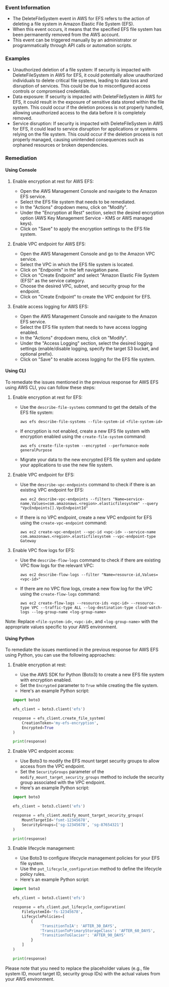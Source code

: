 
### Event Information

- The DeleteFileSystem event in AWS for EFS refers to the action of deleting a file system in Amazon Elastic File System (EFS).
- When this event occurs, it means that the specified EFS file system has been permanently removed from the AWS account.
- This event can be triggered manually by an administrator or programmatically through API calls or automation scripts.


### Examples

- Unauthorized deletion of a file system: If security is impacted with DeleteFileSystem in AWS for EFS, it could potentially allow unauthorized individuals to delete critical file systems, leading to data loss and disruption of services. This could be due to misconfigured access controls or compromised credentials.
- Data exposure: If security is impacted with DeleteFileSystem in AWS for EFS, it could result in the exposure of sensitive data stored within the file system. This could occur if the deletion process is not properly handled, allowing unauthorized access to the data before it is completely removed.
- Service disruption: If security is impacted with DeleteFileSystem in AWS for EFS, it could lead to service disruption for applications or systems relying on the file system. This could occur if the deletion process is not properly managed, causing unintended consequences such as orphaned resources or broken dependencies.

### Remediation

#### Using Console

1. Enable encryption at rest for AWS EFS:
   - Open the AWS Management Console and navigate to the Amazon EFS service.
   - Select the EFS file system that needs to be remediated.
   - In the "Actions" dropdown menu, click on "Modify".
   - Under the "Encryption at Rest" section, select the desired encryption option (AWS Key Management Service - KMS or AWS managed keys).
   - Click on "Save" to apply the encryption settings to the EFS file system.

2. Enable VPC endpoint for AWS EFS:
   - Open the AWS Management Console and go to the Amazon VPC service.
   - Select the VPC in which the EFS file system is located.
   - Click on "Endpoints" in the left navigation pane.
   - Click on "Create Endpoint" and select "Amazon Elastic File System (EFS)" as the service category.
   - Choose the desired VPC, subnet, and security group for the endpoint.
   - Click on "Create Endpoint" to create the VPC endpoint for EFS.

3. Enable access logging for AWS EFS:
   - Open the AWS Management Console and navigate to the Amazon EFS service.
   - Select the EFS file system that needs to have access logging enabled.
   - In the "Actions" dropdown menu, click on "Modify".
   - Under the "Access Logging" section, select the desired logging settings (enable/disable logging, specify the target S3 bucket, and optional prefix).
   - Click on "Save" to enable access logging for the EFS file system.

#### Using CLI

To remediate the issues mentioned in the previous response for AWS EFS using AWS CLI, you can follow these steps:

1. Enable encryption at rest for EFS:
   - Use the `describe-file-systems` command to get the details of the EFS file system: 
     ```
     aws efs describe-file-systems --file-system-id <file-system-id>
     ```
   - If encryption is not enabled, create a new EFS file system with encryption enabled using the `create-file-system` command:
     ```
     aws efs create-file-system --encrypted --performance-mode generalPurpose
     ```
   - Migrate your data to the new encrypted EFS file system and update your applications to use the new file system.

2. Enable VPC endpoint for EFS:
   - Use the `describe-vpc-endpoints` command to check if there is an existing VPC endpoint for EFS:
     ```
     aws ec2 describe-vpc-endpoints --filters "Name=service-name,Values=com.amazonaws.<region>.elasticfilesystem" --query "VpcEndpoints[].VpcEndpointId"
     ```
   - If there is no VPC endpoint, create a new VPC endpoint for EFS using the `create-vpc-endpoint` command:
     ```
     aws ec2 create-vpc-endpoint --vpc-id <vpc-id> --service-name com.amazonaws.<region>.elasticfilesystem --vpc-endpoint-type Gateway
     ```

3. Enable VPC flow logs for EFS:
   - Use the `describe-flow-logs` command to check if there are existing VPC flow logs for the relevant VPC:
     ```
     aws ec2 describe-flow-logs --filter "Name=resource-id,Values=<vpc-id>"
     ```
   - If there are no VPC flow logs, create a new flow log for the VPC using the `create-flow-logs` command:
     ```
     aws ec2 create-flow-logs --resource-ids <vpc-id> --resource-type VPC --traffic-type ALL --log-destination-type cloud-watch-logs --log-group-name <log-group-name>
     ```

Note: Replace `<file-system-id>`, `<vpc-id>`, and `<log-group-name>` with the appropriate values specific to your AWS environment.

#### Using Python

To remediate the issues mentioned in the previous response for AWS EFS using Python, you can use the following approaches:

1. Enable encryption at rest:
   - Use the AWS SDK for Python (Boto3) to create a new EFS file system with encryption enabled.
   - Set the `Encrypted` parameter to `True` while creating the file system.
   - Here's an example Python script:

   ```python
   import boto3

   efs_client = boto3.client('efs')

   response = efs_client.create_file_system(
       CreationToken='my-efs-encryption',
       Encrypted=True
   )

   print(response)
   ```

2. Enable VPC endpoint access:
   - Use Boto3 to modify the EFS mount target security groups to allow access from the VPC endpoint.
   - Set the `SecurityGroups` parameter of the `modify_mount_target_security_groups` method to include the security group associated with the VPC endpoint.
   - Here's an example Python script:

   ```python
   import boto3

   efs_client = boto3.client('efs')

   response = efs_client.modify_mount_target_security_groups(
       MountTargetId='fsmt-12345678',
       SecurityGroups=['sg-12345678', 'sg-87654321']
   )

   print(response)
   ```

3. Enable lifecycle management:
   - Use Boto3 to configure lifecycle management policies for your EFS file system.
   - Use the `put_lifecycle_configuration` method to define the lifecycle policy rules.
   - Here's an example Python script:

   ```python
   import boto3

   efs_client = boto3.client('efs')

   response = efs_client.put_lifecycle_configuration(
       FileSystemId='fs-12345678',
       LifecyclePolicies=[
           {
               'TransitionToIA': 'AFTER_30_DAYS',
               'TransitionToPrimaryStorageClass': 'AFTER_60_DAYS',
               'TransitionToGlacier': 'AFTER_90_DAYS'
           }
       ]
   )

   print(response)
   ```

Please note that you need to replace the placeholder values (e.g., file system ID, mount target ID, security group IDs) with the actual values from your AWS environment.

